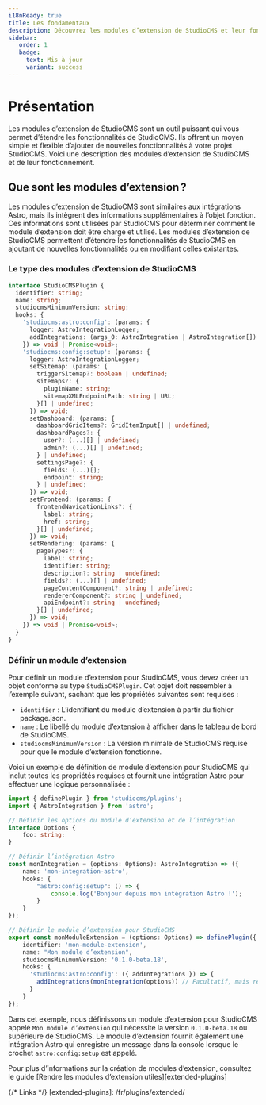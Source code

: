 ```yaml
---
i18nReady: true
title: Les fondamentaux
description: Découvrez les modules d’extension de StudioCMS et leur fonctionnement.
sidebar:
   order: 1
   badge:
     text: Mis à jour
     variant: success
---
```



# Présentation

Les modules d’extension de StudioCMS sont un outil puissant qui vous permet d’étendre les fonctionnalités de StudioCMS. Ils offrent un moyen simple et flexible d’ajouter de nouvelles fonctionnalités à votre projet StudioCMS. Voici une description des modules d’extension de StudioCMS et de leur fonctionnement.

## Que sont les modules d’extension ?

Les modules d’extension de StudioCMS sont similaires aux intégrations Astro, mais ils intègrent des informations supplémentaires à l’objet fonction. Ces informations sont utilisées par StudioCMS pour déterminer comment le module d’extension doit être chargé et utilisé. Les modules d’extension de StudioCMS permettent d’étendre les fonctionnalités de StudioCMS en ajoutant de nouvelles fonctionnalités ou en modifiant celles existantes.

### Le type des modules d’extension de StudioCMS

```ts
interface StudioCMSPlugin {
  identifier: string;
  name: string;
  studiocmsMinimumVersion: string;
  hooks: {
    'studiocms:astro:config': (params: {
      logger: AstroIntegrationLogger;
      addIntegrations: (args_0: AstroIntegration | AstroIntegration[]) => void;
    }) => void | Promise<void>;
    'studiocms:config:setup': (params: {
      logger: AstroIntegrationLogger;
      setSitemap: (params: {
        triggerSitemap?: boolean | undefined;
        sitemaps?: {
          pluginName: string;
          sitemapXMLEndpointPath: string | URL;
        }[] | undefined;
      }) => void;
      setDashboard: (params: {
        dashboardGridItems?: GridItemInput[] | undefined;
        dashboardPages?: {
          user?: (...)[] | undefined;
          admin?: (...)[] | undefined;
        } | undefined;
        settingsPage?: {
          fields: (...)[];
          endpoint: string;
        } | undefined;
      }) => void;
      setFrontend: (params: {
        frontendNavigationLinks?: {
          label: string;
          href: string;
        }[] | undefined;
      }) => void;
      setRendering: (params: {
        pageTypes?: {
          label: string;
          identifier: string;
          description?: string | undefined;
          fields?: (...)[] | undefined;
          pageContentComponent?: string | undefined;
          rendererComponent?: string | undefined;
          apiEndpoint?: string | undefined;
        }[] | undefined;
      }) => void;
    }) => void | Promise<void>;
  }
}
```

### Définir un module d’extension

Pour définir un module d’extension pour StudioCMS, vous devez créer un objet conforme au type `StudioCMSPlugin`. Cet objet doit ressembler à l’exemple suivant, sachant que les propriétés suivantes sont requises :

- `identifier` : L’identifiant du module d’extension à partir du fichier package.json.
- `name` : Le libellé du module d’extension à afficher dans le tableau de bord de StudioCMS.
- `studiocmsMinimumVersion` : La version minimale de StudioCMS requise pour que le module d’extension fonctionne.

Voici un exemple de définition de module d’extension pour StudioCMS qui inclut toutes les propriétés requises et fournit une intégration Astro pour effectuer une logique personnalisée :

```ts twoslash title="mon-module-extension.ts"
import { definePlugin } from 'studiocms/plugins';
import { AstroIntegration } from 'astro';

// Définir les options du module d’extension et de l’intégration
interface Options {
    foo: string;
}

// Définir l’intégration Astro
const monIntegration = (options: Options): AstroIntegration => ({
    name: 'mon-integration-astro',
    hooks: {
        "astro:config:setup": () => {
            console.log('Bonjour depuis mon intégration Astro !');
        }
    }
});

// Définir le module d’extension pour StudioCMS
export const monModuleExtension = (options: Options) => definePlugin({
    identifier: 'mon-module-extension',
    name: "Mon module d’extension",
    studiocmsMinimumVersion: '0.1.0-beta.18',
    hooks: {
      'studiocms:astro:config': ({ addIntegrations }) => {
        addIntegrations(monIntegration(options)) // Facultatif, mais recommandé
      }
    }
});
```

Dans cet exemple, nous définissons un module d’extension pour StudioCMS appelé `Mon module d’extension` qui nécessite la version `0.1.0-beta.18` ou supérieure de StudioCMS. Le module d’extension fournit également une intégration Astro qui enregistre un message dans la console lorsque le crochet `astro:config:setup` est appelé.

<ReadMore>Pour plus d’informations sur la création de modules d’extension, consultez le guide [Rendre les modules d’extension utiles][extended-plugins]</ReadMore>

{/* Links */}
[extended-plugins]: /fr/plugins/extended/
